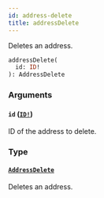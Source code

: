 ```yaml
---
id: address-delete
title: addressDelete
---
```


Deletes an address.

```graphql
addressDelete(
  id: ID!
): AddressDelete

```

### Arguments

#### `id` ([`ID!`](../../../developer/api-reference/scalars/id))

ID of the address to delete.

### Type

#### [`AddressDelete`](../../../developer/api-reference/objects/address-delete)

Deletes an address.

